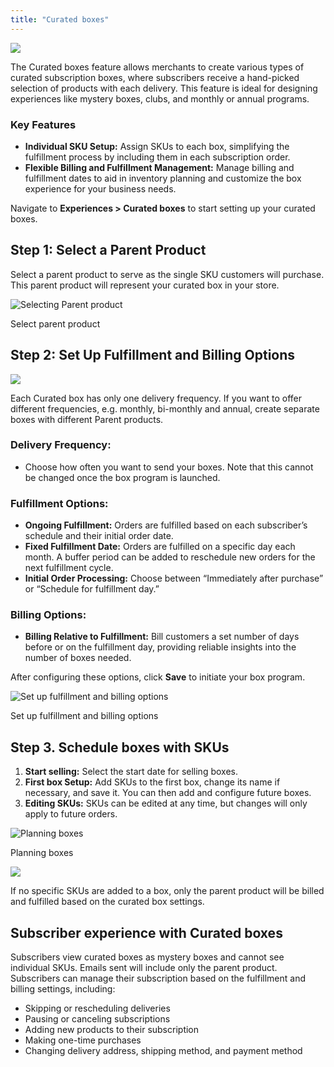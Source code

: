 ```yaml
---
title: "Curated boxes"
---
```


![](https://cdn.juo.io/content-uploads/curated_boxes_b0084ad7d0.png)

The Curated boxes feature allows merchants to create various types of curated subscription boxes, where subscribers receive a hand-picked selection of products with each delivery. This feature is ideal for designing experiences like mystery boxes, clubs, and monthly or annual programs.

### Key Features

* **Individual SKU Setup:** Assign SKUs to each box, simplifying the fulfillment process by including them in each subscription order.
* **Flexible Billing and Fulfillment Management:** Manage billing and fulfillment dates to aid in inventory planning and customize the box experience for your business needs.

Navigate to **Experiences > Curated boxes** to start setting up your curated boxes.

## Step 1: Select a Parent Product

Select a parent product to serve as the single SKU customers will purchase. This parent product will represent your curated box in your store.

![Selecting Parent product](https://cdn.juo.io/content-uploads/curated_box_choose_parent_product_3f23237687.png)

Select parent product

## Step 2: Set Up Fulfillment and Billing Options

![](https://cdn.juo.io/content-uploads/pin_icon_cbcc60c31b.png)

Each Curated box has only one delivery frequency. If you want to offer different frequencies, e.g. monthly, bi-monthly and annual, create separate boxes with different Parent products.

### Delivery Frequency:

* Choose how often you want to send your boxes. Note that this cannot be changed once the box program is launched.

### Fulfillment Options:

* **Ongoing Fulfillment:** Orders are fulfilled based on each subscriber’s schedule and their initial order date.
* **Fixed Fulfillment Date:** Orders are fulfilled on a specific day each month. A buffer period can be added to reschedule new orders for the next fulfillment cycle.
* **Initial Order Processing:** Choose between “Immediately after purchase” or “Schedule for fulfillment day.”

### Billing Options:

* **Billing Relative to Fulfillment:** Bill customers a set number of days before or on the fulfillment day, providing reliable insights into the number of boxes needed.

After configuring these options, click **Save** to initiate your box program.

![Set up fulfillment and billing options](https://cdn.juo.io/content-uploads/curated_box_fulfillment_billing_settings_ec881897c7.png)

Set up fulfillment and billing options

## Step 3. Schedule boxes with SKUs

1. **Start selling:** Select the start date for selling boxes.
2. **First box Setup:** Add SKUs to the first box, change its name if necessary, and save it. You can then add and configure future boxes.
3. **Editing SKUs:** SKUs can be edited at any time, but changes will only apply to future orders.

![Planning boxes](https://cdn.juo.io/content-uploads/curated_box_sku_scheduling_028c61ce92.png)

Planning boxes

![](https://cdn.juo.io/content-uploads/pin_icon_cbcc60c31b.png)

If no specific SKUs are added to a box, only the parent product will be billed and fulfilled based on the curated box settings.

## Subscriber experience with Curated boxes

Subscribers view curated boxes as mystery boxes and cannot see individual SKUs. Emails sent will include only the parent product. Subscribers can manage their subscription based on the fulfillment and billing settings, including:

* Skipping or rescheduling deliveries
* Pausing or canceling subscriptions
* Adding new products to their subscription
* Making one-time purchases
* Changing delivery address, shipping method, and payment method
